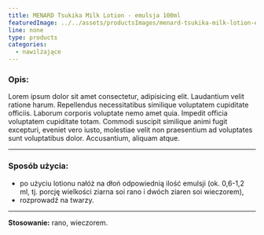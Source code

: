```yaml
---
title: MENARD Tsukika Milk Lotion - emulsja 100ml
featuredImage: ../../assets/productsImages/menard-tsukika-milk-lotion-emulsja-100ml.png
line: none
type: products
categories:
  - nawilżające
---
```


<h3>Opis:</h3>

Lorem ipsum dolor sit amet consectetur, adipisicing elit. Laudantium velit ratione harum. Repellendus necessitatibus similique voluptatem cupiditate officiis. Laborum corporis voluptate nemo amet quia. Impedit officia voluptatem cupiditate totam. Commodi suscipit similique animi fugit excepturi, eveniet vero iusto, molestiae velit non praesentium ad voluptates sunt voluptatibus dolor. Accusantium, aliquam atque.

---

### Sposób użycia:

- po użyciu lotionu nałóż na dłoń odpowiednią ilość emulsji (ok. 0,6-1,2 ml, tj. porcję wielkości ziarna soi rano i dwóch ziaren soi wieczorem),
- rozprowadź na twarzy.

---

**Stosowanie:** rano, wieczorem.
